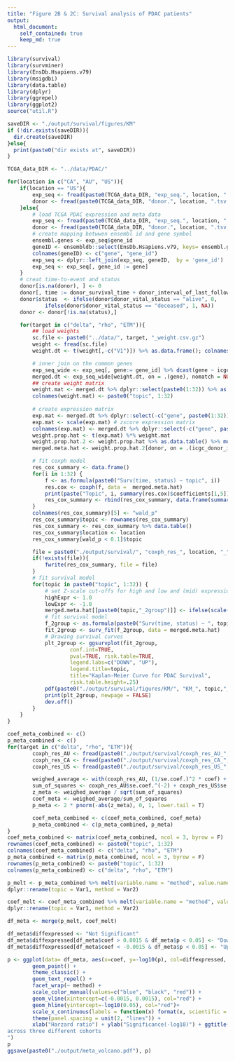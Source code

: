 ```yaml
---
title: "Figure 2B & 2C: Survival analysis of PDAC patients"
output:
  html_document:
    self_contained: true
    keep_md: true
---
```


```r
library(survival)
library(survminer)
library(EnsDb.Hsapiens.v79)
library(msigdbi)
library(data.table)
library(dplyr)
library(ggrepel)
library(ggplot2)
source("util.R")

saveDIR <- "./output/survival/figures/KM"
if (!dir.exists(saveDIR)){
  dir.create(saveDIR)
}else{
  print(paste0("dir exists at", saveDIR))
}
```

```r
TCGA_data_DIR <- "../data/PDAC/"

for(location in c("CA", "AU", "US")){
    if(location == "US"){
        exp_seq <- fread(paste0(TCGA_data_DIR, "exp_seq.", location, ".tsv.gz"))
        donor <- fread(paste0(TCGA_data_DIR, "donor.", location, ".tsv.gz"))
    }else{
        # load TCGA PDAC expression and meta data
        exp_seq <- fread(paste0(TCGA_data_DIR, "exp_seq.", location, ".tsv.gz"))
        donor <- fread(paste0(TCGA_data_DIR, "donor.", location, ".tsv.gz"))
        # create mapping betwwen ensembl id and gene symbol
        ensembl.genes <- exp_seq$gene_id
        geneID <- ensembldb::select(EnsDb.Hsapiens.v79, keys= ensembl.genes, keytype = "GENEID", columns <- c("SYMBOL","GENEID"))
        colnames(geneID) <- c("gene", "gene_id")
        exp_seq <- dplyr::left_join(exp_seq, geneID,  by = 'gene_id')
        exp_seq <- exp_seq[, gene_id := gene]
    }
    # creat time-to-event and status
    donor[is.na(donor), ] <- 0
    donor[, time := donor_survival_time + donor_interval_of_last_followup]
    donor$status  <- ifelse(donor$donor_vital_status == "alive", 0,
            ifelse(donor$donor_vital_status == "deceased", 1, NA))
    donor <- donor[!is.na(status),]

    for(target in c("delta", "rho", "ETM")){
        ## load weights
        sc.file <- paste0("../data/", target, "_weight.csv.gz")
        weight <- fread(sc.file) 
        weight.dt <- t(weight[,-c("V1")]) %>% as.data.frame(); colnames(weight.dt) <- weight$V1; weight.dt$gene <- rownames(weight.dt)

        # inner join on the common genes
        exp_seq_wide <- exp_seq[, gene:= gene_id] %>% dcast(gene ~ icgc_donor_id, value.var = "raw_read_count", fun.aggregate = sum) %>% data.table()
        merged.dt <- exp_seq_wide[weight.dt, on = .(gene), nomatch = NULL]
        ## create weight matrix
        weight.mat <- merged.dt %>% dplyr::select(paste0(1:32)) %>% as.matrix()
        colnames(weight.mat) <- paste0("topic", 1:32)
        
        # create expression matrix
        exp.mat <- merged.dt %>% dplyr::select(-c("gene", paste0(1:32))) %>% as.matrix()
        exp.mat <- scale(exp.mat) # zscore expression matrix
        colnames(exp.mat) <- merged.dt %>% dplyr::select(-c("gene", paste0(1:32))) %>% colnames()
        weight.prop.hat <- t(exp.mat) %*% weight.mat
        weight.prop.hat.2 <- weight.prop.hat %>% as.data.table() %>% mutate(icgc_donor_id := rownames(weight.prop.hat))
        merged.meta.hat <- weight.prop.hat.2[donor, on = .(icgc_donor_id), nomatch = NULL] 

        # fit coxph model
        res_cox_summary <- data.frame()
        for(i in 1:32) {
            f <- as.formula(paste0("Surv(time, status) ~ topic", i))
            res.cox <- coxph(f, data =  merged.meta.hat)
            print(paste("Topic", i, summary(res.cox)$coefficients[1,5]))
            res_cox_summary <- rbind(res_cox_summary, data.frame(summary(res.cox)$coefficients))
        }
        colnames(res_cox_summary)[5] <- "wald_p"
        res_cox_summary$topic <- rownames(res_cox_summary)
        res_cox_summary <- res_cox_summary %>% data.table()
        res_cox_summary$location <- location
        res_cox_summary[wald_p < 0.1]$topic

        file = paste0("./output/survival/", "coxph_res_", location, "_", target, ".txt")
        if(!exists(file)){
            fwrite(res_cox_summary, file = file)
        }
        # fit survival model
        for(topic in paste0("topic", 1:32)) {
            # set Z-scale cut-offs for high and low and (mid) expression
            highExpr <- 1.0
            lowExpr <- -1.0
            merged.meta.hat[[paste0(topic,"_2group")]] <- ifelse(scale(merged.meta.hat[[topic]]) >= 0, 'UP','DOWN')
            # fit survival model
            f_2group <- as.formula(paste0("Surv(time, status) ~ ", topic, "_2group"))
            fit_2group <- surv_fit(f_2group, data = merged.meta.hat)
            # Drawing survival curves
            plt_2group <- ggsurvplot(fit_2group, 
                    conf.int=TRUE, 
                    pval=TRUE, risk.table=TRUE, 
                    legend.labs=c("DOWN", "UP"), 
                    legend.title=topic,  
                    title="Kaplan-Meier Curve for PDAC Survival", 
                    risk.table.height=.25)
            pdf(paste0("./output/survival/figures/KM/", "KM_", topic,"_2group_",location,"_", target,".pdf"))
            print(plt_2group, newpage = FALSE)
            dev.off()
        }
    }
}
```

```r
coef_meta_combined <- c()
p_meta_combined <- c()
for(target in c("delta", "rho", "ETM")){
        coxph_res_AU <- fread(paste0("./output/survival/coxph_res_AU_", target,".txt"))
        coxph_res_CA <- fread(paste0("./output/survival/coxph_res_CA_", target,".txt"))
        coxph_res_US <- fread(paste0("./output/survival/coxph_res_US_", target,".txt"))

        weighed_average <- with(coxph_res_AU, (1/se.coef.)^2 * coef) + with(coxph_res_US, (1/se.coef.)^2 * coef) + with(coxph_res_CA, (1/se.coef.)^2 * coef)
        sum_of_squares <- coxph_res_AU$se.coef.^(-2) + coxph_res_US$se.coef.^(-2) + coxph_res_CA$se.coef.^(-2)
        z_meta <- weighed_average / sqrt(sum_of_squares)
        coef_meta <- weighed_average/sum_of_squares
        p_meta <- 2 * pnorm(-abs(z_meta), 0, 1, lower.tail = T)

        coef_meta_combined <- c(coef_meta_combined, coef_meta)
        p_meta_combined <- c(p_meta_combined, p_meta)
}
coef_meta_combined <- matrix(coef_meta_combined, ncol = 3, byrow = F)
rownames(coef_meta_combined) <- paste0("topic", 1:32)
colnames(coef_meta_combined) <- c("delta", "rho", "ETM")
p_meta_combined <- matrix(p_meta_combined, ncol = 3, byrow = F)
rownames(p_meta_combined) <- paste0("topic", 1:32)
colnames(p_meta_combined) <- c("delta", "rho", "ETM")
```

```r
p_melt <- p_meta_combined %>% melt(variable.name = "method", value.name = "p") %>%
dplyr::rename(topic = Var1, method = Var2)

coef_melt <- coef_meta_combined %>% melt(variable.name = "method", value.name = "coef") %>%
dplyr::rename(topic = Var1, method = Var2)

df_meta <- merge(p_melt, coef_melt)

df_meta$diffexpressed <- "Not Significant"
df_meta$diffexpressed[df_meta$coef > 0.0015 & df_meta$p < 0.05] <- "Down-survival Topic"
df_meta$diffexpressed[df_meta$coef < -0.0015 & df_meta$p < 0.05] <- "Up-survival Topic"

p <- ggplot(data= df_meta, aes(x=coef, y=-log10(p), col=diffexpressed, label=topic)) + 
        geom_point() + 
        theme_classic() +
        geom_text_repel() +
        facet_wrap(~ method) +
        scale_color_manual(values=c("blue", "black", "red")) +
        geom_vline(xintercept=c(-0.0015, 0.0015), col="red") +
        geom_hline(yintercept=-log10(0.05), col="red")+
        scale_x_continuous(labels = function(x) format(x, scientific = TRUE)) +
        theme(panel.spacing = unit(2, "lines")) +
        xlab("Harzard ratio") + ylab("Significance(-log10)") + ggtitle("PDAC survival analysis
across three different cohorts
")
p
ggsave(paste0("./output/meta_volcano.pdf"), p)
```